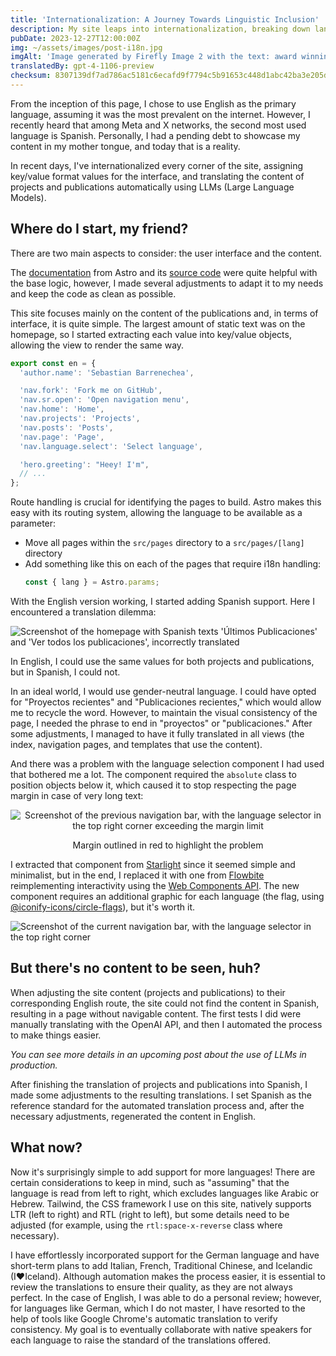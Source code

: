 ```yaml
---
title: 'Internationalization: A Journey Towards Linguistic Inclusion'
description: My site leaps into internationalization, breaking down language barriers to embrace a diverse audience.
pubDate: 2023-12-27T12:00:00Z
img: ~/assets/images/post-i18n.jpg
imgAlt: 'Image generated by Firefly Image 2 with the text: award winning art, a branched tree made of light rays and energy, dramatic, impactful, colorful, high definition, 4k uhd'
translatedBy: gpt-4-1106-preview
checksum: 8307139df7ad786ac5181c6ecafd9f7794c5b91653c448d1abc42ba3e205d568
---
```



From the inception of this page, I chose to use English as the primary language, assuming it was the most prevalent on the internet. However, I recently heard that among Meta and X networks, the second most used language is Spanish. Personally, I had a pending debt to showcase my content in my mother tongue, and today that is a reality.

In recent days, I've internationalized every corner of the site, assigning key/value format values for the interface, and translating the content of projects and publications automatically using LLMs (Large Language Models).

## Where do I start, my friend?

There are two main aspects to consider: the user interface and the content.

The [documentation](https://docs.astro.build/en/recipes/i18n/) from Astro and its [source code](https://github.com/withastro/docs/tree/main/src/i18n) were quite helpful with the base logic, however, I made several adjustments to adapt it to my needs and keep the code as clean as possible.

This site focuses mainly on the content of the publications and, in terms of interface, it is quite simple. The largest amount of static text was on the homepage, so I started extracting each value into key/value objects, allowing the view to render the same way.

```typescript
export const en = {
  'author.name': 'Sebastian Barrenechea',

  'nav.fork': 'Fork me on GitHub',
  'nav.sr.open': 'Open navigation menu',
  'nav.home': 'Home',
  'nav.projects': 'Projects',
  'nav.posts': 'Posts',
  'nav.page': 'Page',
  'nav.language.select': 'Select language',

  'hero.greeting': "Heey! I'm",
  // ...
};
```

Route handling is crucial for identifying the pages to build. Astro makes this easy with its routing system, allowing the language to be available as a parameter:

- Move all pages within the `src/pages` directory to a `src/pages/[lang]` directory
- Add something like this on each of the pages that require i18n handling:
  ```typescript
  const { lang } = Astro.params;
  ```

With the English version working, I started adding Spanish support. Here I encountered a translation dilemma:

<Image
  src={WrongEsTranslation}
  alt="Screenshot of the homepage with Spanish texts 'Últimos Publicaciones' and 'Ver todos los publicaciones', incorrectly translated"
  format="webp"
/>

In English, I could use the same values for both projects and publications, but in Spanish, I could not.

In an ideal world, I would use gender-neutral language. I could have opted for "Proyectos recientes" and "Publicaciones recientes," which would allow me to recycle the word. However, to maintain the visual consistency of the page, I needed the phrase to end in "proyectos" or "publicaciones." After some adjustments, I managed to have it fully translated in all views (the index, navigation pages, and templates that use the content).

And there was a problem with the language selection component I had used that bothered me a lot. The component required the `absolute` class to position objects below it, which caused it to stop respecting the page margin in case of very long text:

<div align="center">
  <Image
    src={OldNavbar}
    alt="Screenshot of the previous navigation bar, with the language selector in the top right corner exceeding the margin limit"
    format="webp"
  />
  <p class="italic">Margin outlined in red to highlight the problem</p>
</div>

I extracted that component from [Starlight](https://starlight.astro.build/) since it seemed simple and minimalist, but in the end, I replaced it with one from [Flowbite](https://flowbite.com/docs/components/navbar/#language-dropdown) reimplementing interactivity using the [Web Components API](https://web.dev/articles/custom-elements-v1). The new component requires an additional graphic for each language (the flag, using [@iconify-icons/circle-flags](https://icon-sets.iconify.design/circle-flags/)), but it's worth it.

<Image
  src={NewNavbar}
  alt="Screenshot of the current navigation bar, with the language selector in the top right corner"
  format="webp"
/>

## But there's no content to be seen, huh?

When adjusting the site content (projects and publications) to their corresponding English route, the site could not find the content in Spanish, resulting in a page without navigable content. The first tests I did were manually translating with the OpenAI API, and then I automated the process to make things easier.

_You can see more details in an upcoming post about the use of LLMs in production._

After finishing the translation of projects and publications into Spanish, I made some adjustments to the resulting translations. I set Spanish as the reference standard for the automated translation process and, after the necessary adjustments, regenerated the content in English.

## What now?

Now it's surprisingly simple to add support for more languages! There are certain considerations to keep in mind, such as "assuming" that the language is read from left to right, which excludes languages like Arabic or Hebrew. Tailwind, the CSS framework I use on this site, natively supports LTR (left to right) and RTL (right to left), but some details need to be adjusted (for example, using the `rtl:space-x-reverse` class where necessary).

I have effortlessly incorporated support for the German language and have short-term plans to add Italian, French, Traditional Chinese, and Icelandic (I♥️Iceland). Although automation makes the process easier, it is essential to review the translations to ensure their quality, as they are not always perfect. In the case of English, I was able to do a personal review; however, for languages like German, which I do not master, I have resorted to the help of tools like Google Chrome's automatic translation to verify consistency. My goal is to eventually collaborate with native speakers for each language to raise the standard of the translations offered.
